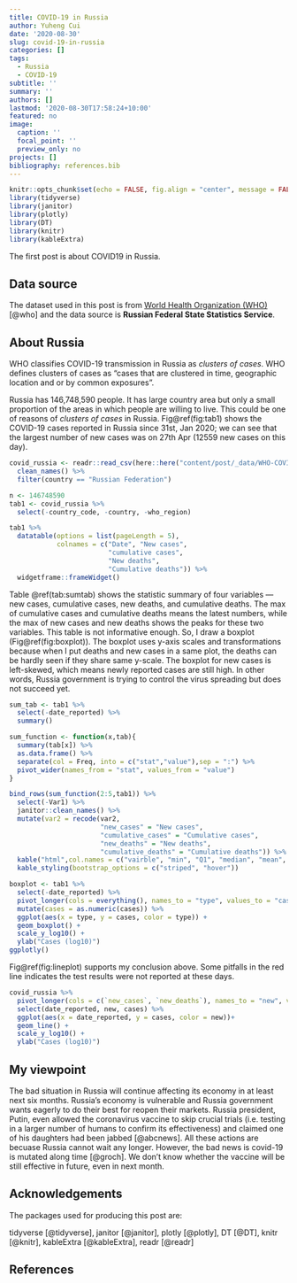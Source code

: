 ```yaml
---
title: COVID-19 in Russia
author: Yuheng Cui
date: '2020-08-30'
slug: covid-19-in-russia
categories: []
tags:
  - Russia
  - COVID-19
subtitle: ''
summary: ''
authors: []
lastmod: '2020-08-30T17:58:24+10:00'
featured: no
image:
  caption: ''
  focal_point: ''
  preview_only: no
projects: []
bibliography: references.bib
---
```


```r
knitr::opts_chunk$set(echo = FALSE, fig.align = "center", message = FALSE, warning = FALSE)
library(tidyverse)
library(janitor)
library(plotly)
library(DT)
library(knitr)
library(kableExtra)
```


The first post is about COVID19 in Russia. 

## Data source
The dataset used in this post is from [World Health Organization (WHO)](https://covid19.who.int/table)[@who] and the data source is **Russian Federal State Statistics Service**.

## About Russia
WHO classifies COVID-19 transmission in Russia as *clusters of cases*. WHO defines clusters of cases as "cases that are clustered in time, geographic location and or by common exposures". 

Russia has 146,748,590 people. It has large country area but only a small proportion of the areas in which people are willing to live. This could be one of reasons of *clusters of cases* in Russia. Fig\@ref(fig:tab1) shows the COVID-19 cases reported in Russia since 31st, Jan 2020; we can see that the largest number of new cases was on 27th Apr (12559 new cases on this day). 





```r
covid_russia <- readr::read_csv(here::here("content/post/_data/WHO-COVID-19-global-data.csv")) %>% 
  clean_names() %>% 
  filter(country == "Russian Federation")
```



```r
n <- 146748590
tab1 <- covid_russia %>% 
  select(-country_code, -country, -who_region)

tab1 %>% 
  datatable(options = list(pageLength = 5),
            colnames = c("Date", "New cases", 
                         "cumulative cases", 
                         "New deaths", 
                         "Cumulative deaths")) %>% 
  widgetframe::frameWidget()
```

Table \@ref(tab:sumtab) shows the statistic summary of four variables --- new cases, cumulative cases, new deaths, and cumulative deaths. The max of cumulative cases and cumulative deaths means the latest numbers, while the max of new cases and new deaths shows the peaks for these two variables. This table is not informative enough. So, I draw a boxplot (Fig\@ref(fig:boxplot)). The boxplot uses y-axis scales and transformations because when I put deaths and new cases in a same plot, the deaths can be hardly seen if they share same y-scale. The boxplot for new cases is left-skewed, which means  newly reported cases are still high. In other words, Russia government is trying to control the virus spreading but does not succeed yet.

```r
sum_tab <- tab1 %>%  
  select(-date_reported) %>% 
  summary()

sum_function <- function(x,tab){
  summary(tab[x]) %>% 
  as.data.frame() %>% 
  separate(col = Freq, into = c("stat","value"),sep = ":") %>% 
  pivot_wider(names_from = "stat", values_from = "value")
}

bind_rows(sum_function(2:5,tab1)) %>% 
  select(-Var1) %>% 
  janitor::clean_names() %>% 
  mutate(var2 = recode(var2, 
                       "new_cases" = "New cases",
                       "cumulative_cases" = "Cumulative cases",
                       "new_deaths" = "New deaths",
                       "cumulative_deaths" = "Cumulative deaths")) %>% 
  kable("html",col.names = c("vairble", "min", "Q1", "median", "mean", "Q3", "max"), caption = "Summary table") %>% 
  kable_styling(bootstrap_options = c("striped", "hover"))

```

```r
boxplot <- tab1 %>% 
  select(-date_reported) %>% 
  pivot_longer(cols = everything(), names_to = "type", values_to = "cases") %>% 
  mutate(cases = as.numeric(cases)) %>% 
  ggplot(aes(x = type, y = cases, color = type)) +
  geom_boxplot() +
  scale_y_log10() +
  ylab("Cases (log10)")
ggplotly()
```

Fig\@ref(fig:lineplot) supports my conclusion above. Some pitfalls in the red line indicates the test results were not reported at these days. 

```r
covid_russia %>% 
  pivot_longer(cols = c(`new_cases`, `new_deaths`), names_to = "new", values_to = "cases") %>% 
  select(date_reported, new, cases) %>% 
  ggplot(aes(x = date_reported, y = cases, color = new))+
  geom_line() +
  scale_y_log10() +
  ylab("Cases (log10)")

```


## My viewpoint

The bad situation in Russia will continue affecting its economy in at least next six months. Russia's economy is vulnerable and Russia government wants eagerly to do their best for reopen their markets. Russia president, Putin, even allowed the coronavirus vaccine to skip crucial trials (i.e. testing in a larger number of humans to confirm its effectiveness) and claimed one of his daughters had been jabbed [@abcnews]. All these actions are becuase Russia cannot wait any longer. However, the bad news is covid-19 is mutated along time [@groch]. We don't know whether the vaccine will be still effective in future, even in next month.




## Acknowledgements
The packages used for producing this post are: 

tidyverse [@tidyverse], janitor [@janitor], plotly [@plotly], DT [@DT], knitr [@knitr], kableExtra [@kableExtra], readr [@readr]




## References




